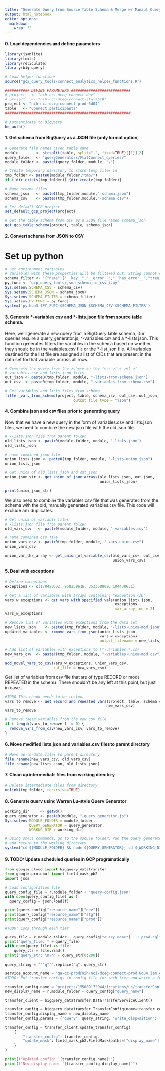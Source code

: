 ```yaml
---
title: "Generate Query from Source Table Schema & Merge w/ Manaul Query"
output: html_notebook
editor_options: 
  markdown: 
    wrap: 72
---
```


#### 0. Load dependencies and define parameters

```r
library(jsonlite)
library(tools)
library(reticulate)
library(bigrquery)

# Load helper functions
source("gcp_query_tools/connect_analytics_helper_functions.R")

########### DEFINE PARAMETERS ###########################
# project   <- "nih-nci-dceg-connect-dev"
# project   <- "nih-nci-dceg-connect-stg-5519"
project <- "nih-nci-dceg-connect-prod-6d04"
table   <- "Connect.participants" 
#########################################################

# Authenticate to BigQuery
bq_auth()
```

#### 1. Get schema from BigQuery as a JSON file (only format option)

```r
# Generate file names given table name
module        <- strsplit(table, split=".", fixed=TRUE)[[1]][2]
query_folder  <- "queryGenerators/FlatConnect_queries/"
module_folder <- paste0(query_folder, module, "/")

# Create temporary directory to store temp files in
tmp_folder <- paste0(module_folder,"tmp/")
if (!dir.exists(tmp_folder)) {dir.create(tmp_folder)}

# Name schema files
schema_json   <- paste0(tmp_folder,module,"-schema.json")
schema_csv    <- paste0(tmp_folder,module,"-schema.csv")

# Set default GCP project
set_default_gcp_project(project)

# Get the table schema from GCP as a JSON file named schema_json
get_gcp_table_schema(project, table, schema_json) 
```

#### 2. Convert schema from JSON to CSV

# Set up python
```r
# Set environment variables
# Variables with these properties will be filtered out. String cannot contain spaces.
schema_filter <- '{"name":["__key__","__error__","__has_error__","treeJSON","allEmails","allPhoneNo"],"type":["RECORD"]}'
py_func <- 'gcp_query_tools/json_schema_to_csv_b.py'
Sys.setenv(SCHEMA_CSV = schema_csv)
Sys.setenv(SCHEMA_JSON = schema_json)
Sys.setenv(SCHEMA_FILTER = schema_filter)
Sys.setenv(PY_FUNC = py_func)
system('python3 $PY_FUNC $SCHEMA_JSON $SCHEMA_CSV $SCHEMA_FILTER')
```



#### 3. Generate \*-variables.csv and \*-lists.json file from source table schema.

Here, we'll generate a new query from a BigQuery table schema, Our
queries require a query_generator.js, \*-variables.csv and a
\*-lists.json. This function generates filters the variables in the
schema based on whether they should be in the variables.csv file or the
\*-list.json file. All variables destined for the list file are assigned
a list of CIDs that are present in the data set for that variable,
across all rows.

```r
# Generate the query from the schema in the form of a set of 
# variables.csv and lists.json files.
out_json <- paste0(tmp_folder, module, "-lists-from-schema.json")
out_csv  <- paste0(tmp_folder, module, "-variables-from-schema.csv")

# Get variables and lists files from schema
filter_vars_from_schema(project, table, schema_csv, out_csv, out_json, 
                               output_file_type = "json")
```

#### 4. Combine json and csv files prior to generating query

Now that we have a new query in the form of variables.csv and lists.json
files, we need to combine the new json file with the old json file.

```r
# -lists.json file from parent folder
old_lists_json <- paste0(module_folder, module, "-lists.json")
old_lists_json

# name combined json file
union_lists_json <- paste0(tmp_folder, module, "-lists-union.json")
union_lists_json

# Get union of old_lists_json and out_json
union_json_str <- get_union_of_json_arrays(old_lists_json, out_json, 
                                           union_lists_json)

print(union_json_str)
```

We also need to combine the variables.csv file that was generated from
the schema with the old, manually generated variables.csv file. This
code will exclude any duplicates.

```r
# Get union of variable files
# -lists.json file from parent folder
old_vars_csv   <- paste0(module_folder, module, "-variables.csv")

# name combined csv file
union_vars_csv <- paste0(tmp_folder, module, "-vars-union.csv")
union_vars_csv

union_var_chr_array <- get_union_of_variable_csv(old_vars_csv, out_csv, 
                                                 union_vars_csv)
```

#### 5. Deal with exceptions

```r
# Define exceptions
exceptions <- c(178420302, 958239616, 353358909, 104430631)

# Get a list of variables with arrays containing "exception CID"
vars_w_exceptions <- get_vars_with_specified_vals(union_lists_json, 
                                                  exceptions, 
                                                  max_array_len = 2) 
vars_w_exceptions

# Remove list of variables with exceptions from the data set
new_lists_json    <- paste0(tmp_folder, module, "-lists-union-mod.json")
updated_variables <- remove_vars_from_json(union_lists_json, 
                                           vars_w_exceptions,
                                           output_filename = new_lists_json) 

# Add list of variables with exceptions to \*-variables\*.csv
new_vars_csv  <- paste0(tmp_folder, module, "-variables-union-mod.csv")

add_novel_vars_to_csv(vars_w_exceptions, union_vars_csv, 
                      out_file = new_vars_csv)
```

Get list of variables from csv file that are of type RECORD or mode
REPEATED in the schema. There shouldn't be any left at this point, but
just in case...

```r
#TODO This chunk needs to be tested.
vars_to_remove <- get_record_and_repeated_vars(project, table, schema_csv, 
                                              new_vars_csv)
vars_to_remove

# Remove these variables from the new csv file
if ( length(vars_to_remove ) != 0) {
  remove_vars_from_csv(new_vars_csv, vars_to_remove)
}
```

#### 6. Move modified lists.json and variables.csv files to parent directory

```r
# Move up-to-date files to parent directory
file.rename(new_vars_csv, old_vars_csv)
file.rename(new_lists_json, old_lists_json)
```

#### 7. Clean up intermediate files from working directory

```r
# Delete intermediate files from directory
unlink(tmp_folder, recursive=TRUE)
```

#### 8. Generate query using Warren Lu-style Query Generator

```r
working_dir     <- getwd()
query_generator <- paste0(module, "-query_generator.js")
Sys.setenv(MODULE_FOLDER = module_folder,
           QUERY_GENERATOR = query_generator,
           WORKNG_DIR = working_dir)

# Using shell commands, go to the module folder, run the query generator (node.js),
# and return to the working directory.
system("cd ${MODULE_FOLDER} && node ${QUERY_GENERATOR}; cd ${WORKING_DIR}")
```

#### 9. TODO: Update scheduled queries in GCP programatically



```python
from google.cloud import bigquery_datatransfer
from google.protobuf import field_mask_pb2
import json

# Load configuration file
query_config_file = r.module_folder + "query-config.json"
with open(query_config_file) as f:
  query_config = json.load(f)

print(query_config["resource_name"]["dev"])
print(query_config["resource_name"]["stg"])
print(query_config["resource_name"]["prod"])

#TODO: Loop through each tier

query_file = r.module_folder + query_config["query_name"] + "-prod.sql"
print("query_file: " + query_file)
with open(query_file) as file:
    query_str = file.read()
print("query_str: \n\n" + query_str[0:200])
    
query_string = """q""".replace("q", query_str)

service_account_name = "qa-qc-prod@nih-nci-dceg-connect-prod-6d04.iam.gserviceaccount.com"
#TODO: Put transfer configs in config file for each tier and write a function to get transfer_config_name from GCP.

transfer_config_name = "projects/155089172944/locations/us/transferConfigs/63a134bd-0000-2c48-8c16-883d24f91d30"
new_display_name = r.module_folder + query_config["query_name"]

transfer_client = bigquery_datatransfer.DataTransferServiceClient()

transfer_config = bigquery_datatransfer.TransferConfig(name=transfer_config_name)
transfer_config.display_name = new_display_name
transfer_config.params = {"query": query_string, "write_disposition": "WRITE_TRUNCATE"}

transfer_config = transfer_client.update_transfer_config(
    {
        "transfer_config": transfer_config,
        "update_mask": field_mask_pb2.FieldMask(paths=["display_name"]),
    }
)

print(f"Updated config: '{transfer_config.name}'")
print(f"New display name: '{transfer_config.display_name}'")
```
